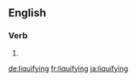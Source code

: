 ==English==

===Verb===
{{head|en}}

# {{present participle of|liquify}}

[[de:liquifying]]
[[fr:liquifying]]
[[ja:liquifying]]